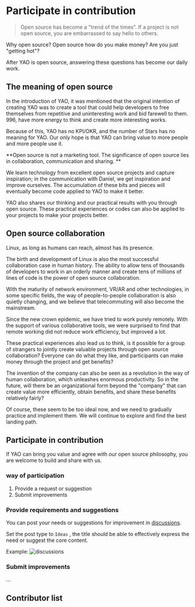 # Participate in contribution

> Open source has become a "trend of the times". If a project is not open source, you are embarrassed to say hello to others.

Why open source? Open source how do you make money? Are you just "getting hot"?

After YAO is open source, answering these questions has become our daily work.

## The meaning of open source

In the introduction of YAO, it was mentioned that the original intention of creating YAO was to create a tool that could help developers to free themselves from repetitive and uninteresting work and bid farewell to them.
996, have more energy to think and create more interesting works.

Because of this, YAO has no KPI/OKR, and the number of Stars has no meaning for YAO. Our only hope is that YAO can bring value to more people and more people use it.

**Open source is not a marketing tool. The significance of open source lies in collaboration, communication and sharing. **

We learn technology from excellent open source projects and capture inspiration; in the communication with Daniel, we get inspiration and improve ourselves. The accumulation of these bits and pieces will eventually become code applied to YAO to make it better.

YAO also shares our thinking and our practical results with you through open source. These practical experiences or codes can also be applied to your projects to make your projects better.

## Open source collaboration

Linux, as long as humans can reach, almost has its presence.

The birth and development of Linux is also the most successful collaboration case in human history. The ability to allow tens of thousands of developers to work in an orderly manner and create tens of millions of lines of code is the power of open source collaboration.

With the maturity of network environment, VR/AR and other technologies, in some specific fields, the way of people-to-people collaboration is also quietly changing, and we believe that telecommuting will also become the mainstream.

Since the new crown epidemic, we have tried to work purely remotely. With the support of various collaborative tools, we were surprised to find that remote working did not reduce work efficiency, but improved a lot.

These practical experiences also lead us to think, is it possible for a group of strangers to jointly create valuable projects through open source collaboration? Everyone can do what they like, and participants can make money through the project and get benefits?

The invention of the company can also be seen as a revolution in the way of human collaboration, which unleashes enormous productivity. So in the future, will there be an organizational form beyond the "company" that can create value more efficiently, obtain benefits, and share these benefits relatively fairly?

Of course, these seem to be too ideal now, and we need to gradually practice and implement them. We will continue to explore and find the best landing path.

## Participate in contribution

If YAO can bring you value and agree with our open source philosophy, you are welcome to build and share with us.

### way of participation

1. Provide a request or suggestion
2. Submit improvements

### Provide requirements and suggestions

You can post your needs or suggestions for improvement in [discussions](https://github.com/YaoApp/yao/discussions).

Set the post type to `Ideas` , the title should be able to effectively express the need or suggest the core content.

Example:
![discussions](https://release-sv-1252011659.cos.na-siliconvalley.myqcloud.com/docs/%E4%B8%93%E5%AE%B6/discussions.png)

### Submit improvements

...

## Contributor list

<Div style={{ display: "flex", justifyContent: "space-between" }}>
  <Link type="prev" title="Contribute" link="Expert/Contribute"></Link>
</Div>
